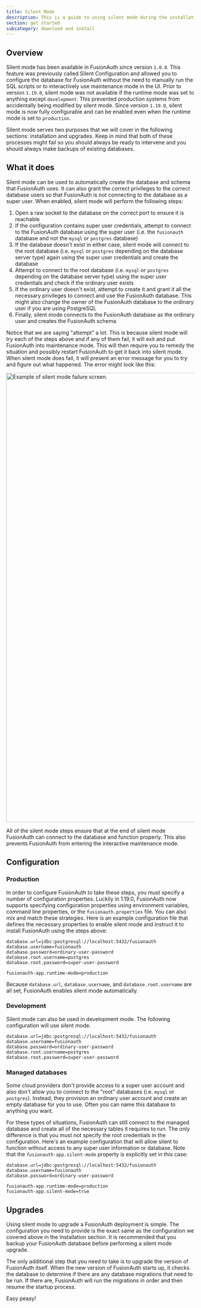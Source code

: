 ```yaml
---
title: Silent Mode
description: This is a guide to using silent mode during the installation and upgrade process of FusionAuth.
section: get started
subcategory: download and install
---
```


## Overview

Silent mode has been available in FusionAuth since version `1.0.0`. This feature was previously called Silent Configuration and allowed you to configure the database for FusionAuth without the need to manually run the SQL scripts or to interactively use maintenance mode in the UI. Prior to version `1.19.0`, silent mode was not available if the runtime mode was set to anything except `development`. This prevented production systems from accidentally being modified by silent mode. Since version `1.19.0`, silent mode is now fully configurable and can be enabled even when the runtime mode is set to `production`.

Silent mode serves two purposes that we will cover in the following sections: installation and upgrades. Keep in mind that both of these processes might fail so you should always be ready to intervene and you should always make backups of existing databases.

## What it does

Silent mode can be used to automatically create the database and schema that FusionAuth uses. It can also grant the correct privileges to the correct database users so that FusionAuth is not connecting to the database as a super user. When enabled, silent mode will perform the following steps:

1. Open a raw socket to the database on the correct port to ensure it is reachable
2. If the configuration contains super user credentials, attempt to connect to the FusionAuth database using the super user (i.e. the `fusionauth` database and not the `mysql` or `postgres` database)
3. If the database doesn't exist in either case, silent mode will connect to the root database (i.e. `mysql` or `postgres` depending on the database server type) again using the super user credentials and create the database
4. Attempt to connect to the root database (i.e. `mysql` or `postgres` depending on the database server type) using the super user credentials and check if the ordinary user exists
5. If the ordinary user doesn't exist, attempt to create it and grant it all the necessary privileges to connect and use the FusionAuth database. This might also change the owner of the FusionAuth database to the ordinary user if you are using PostgreSQL
6. Finally, silent mode connects to the FusionAuth database as the ordinary user and creates the FusionAuth schema

Notice that we are saying "attempt" a lot. This is because silent mode will try each of the steps above and if any of them fail, it will exit and put FusionAuth into maintenance mode. This will then require you to remedy the situation and possibly restart FusionAuth to get it back into silent mode. When silent mode does fail, it will present an error message for you to try and figure out what happened. The error might look like this:

<img src="/img/docs/get-started/download-and-install/failure.png" alt="Example of silent mode failure screen." width="1200" />

All of the silent mode steps ensure that at the end of silent mode FusionAuth can connect to the database and function properly. This also prevents FusionAuth from entering the interactive maintenance mode.

## Configuration

### Production

In order to configure FusionAuth to take these steps, you must specify a number of configuration properties. Luckily in 1.19.0, FusionAuth now supports specifying configuration properties using environment variables, command line properties, or the `fusionauth.properties` file. You can also mix and match these strategies. Here is an example configuration file that defines the necessary properties to enable silent mode and instruct it to install FusionAuth using the steps above:

```properties title="Example configuration file"
database.url=jdbc:postgresql://localhost:5432/fusionauth
database.username=fusionauth
database.password=ordinary-user-password
database.root.username=postgres
database.root.password=super-user-password

fusionauth-app.runtime-mode=production
```

Because `database.url`, `database.username`, and `database.root.username` are all set, FusionAuth enables silent mode automatically.

### Development

Silent mode can also be used in development mode. The following configuration will use silent mode.

```properties title="Example development mode configuration file"
database.url=jdbc:postgresql://localhost:5432/fusionauth
database.username=fusionauth
database.password=ordinary-user-password
database.root.username=postgres
database.root.password=super-user-password
```


### Managed databases

Some cloud providers don't provide access to a super user account and also don't allow you to connect to the "root" databases (i.e. `mysql` or `postgres`). Instead, they provision an ordinary user account and create an empty database for you to use. Often you can name this database to anything you want.

For these types of situations, FusionAuth can still connect to the managed database and create all of the necessary tables it requires to run. The only difference is that you must not specify the root credentials in the configuration. Here's an example configuration that will allow silent to function without access to any super user information or database. Note that the `fusionauth-app.silent-mode` property is explicitly set in this case:

```properties title="Example configuration file"
database.url=jdbc:postgresql://localhost:5432/fusionauth
database.username=fusionauth
database.password=ordinary-user-password

fusionauth-app.runtime-mode=production
fusionauth-app.silent-mode=true
```

## Upgrades

Using silent mode to upgrade a FusionAuth deployment is simple. The configuration you need to provide is the exact same as the configuration we covered above in the Installation section. It is recommended that you backup your FusionAuth database before performing a silent mode upgrade.

The only additional step that you need to take is to upgrade the version of FusionAuth itself. When the new version of FusionAuth starts up, it checks the database to determine if there are any database migrations that need to be run. If there are, FusionAuth will run the migrations in order and then resume the startup process.

Easy peasy!
